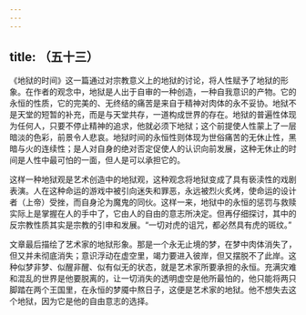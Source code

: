 ```yaml
---
---
---
```

title: （五十三）
---




《地狱的时间》这一篇通过对宗教意义上的地狱的讨论，将人性赋予了地狱的形象。在作者的观念中，地狱是人出于自审的一种创造，一种自我意识的产物。它的永恒的性质，它的完美的、无终结的痛苦是来自于精神对肉体的永不妥协。地狱不是天堂的短暂的补充，而是与天堂共存，一道构成世界的存在。地狱的普遍性体现为任何人，只要不停止精神的追求，他就必须下地狱；这个前提使人性蒙上了一层暗淡的色彩，前景令人悲哀。地狱时间的永恒性则体现为世俗痛苦的无休止性，黑暗与火的连续性；是人对自身的绝对否定促使人的认识向前发展，这种无休止的时间是人性中最可怕的一面，但人是可以承担它的。

这样一种地狱观是艺术创造中的地狱观，这种观念将地狱变成了具有亵渎性的戏剧表演。人在这种命运的游戏中被引向迷失和罪恶，永远被烈火炙烤，使命运的设计者（上帝）受挫，而自身沦为魔鬼的同伙。这样一来，地狱中的永恒的惩罚与救赎实际上是掌握在人的手中了，它由人的自由的意志所决定。但再仔细探讨，其中的反宗教性质其实是宗教的引申和发展。“一切对虎的诅咒，都必然具有虎的斑纹。”

文章最后描绘了艺术家的地狱形象。那是一个永无止境的梦，在梦中肉体消失了，但又并未彻底消失；意识浮动在虚空里，竭力要进入彼岸，但又摆脱不了此岸。这种似梦非梦、似醒非醒、似有似无的状态，就是艺术家所要承担的永恒。充满灾难和混乱的世界是他要脱离的，让一切消失的透明虚空是他所最怕的，他只能将两只脚踏在两个王国里，在永恒的梦魇中熬日子，这便是艺术家的地狱。他不想失去这个地狱，因为它是他的自由意志的选择。